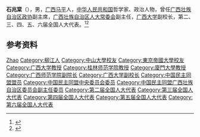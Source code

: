 '''石兆棠'''（{{bd|1909年||2005年|}}），男，[[广西|广西]][[马平县|马平]]人，[[中华人民共和国|中华人民共和国]]哲学家、政治人物，曾任[[广西壮族自治区政协|广西壮族自治区政协]]副主席，[[广西壮族自治区人大常委会|广西壮族自治区人大常委会]]副主任，[[广西大学|广西大学]]副校长，第二、三、四、五、六届全国人大代表。<ref>{{Cite book|title=中华人民共和国职官志|author=何虎生, 李耀东, 向常福主编|publisher=中国社会出版社|year=2003|isbn=9787800883934|location=北京|pages=}}</ref><ref>{{Cite book|title=中华当代文化名人大辞典|author=张品兴, 殷登祥, 陈有进等主编|publisher=中国广播电视出版社|year=1992|isbn=9787504315137|location=北京|pages=}}</ref>

== 参考资料 ==
{{reflist}}

{{中国人物小作品}}

{{Authority control}}
{{DEFAULTSORT:Shi石}}
[[Category:石姓|Zhao]]
[[Category:柳江人|Category:柳江人]]
[[Category:中山大學校友|Category:中山大學校友]]
[[Category:東京帝國大學校友|Category:東京帝國大學校友]]
[[Category:广西大学教授|Category:广西大学教授]]
[[Category:桂林师范学院教授|Category:桂林师范学院教授]]
[[Category:廈門大學教授|Category:廈門大學教授]]
[[Category:广西师范学院副院长|Category:广西师范学院副院长]]
[[Category:广西大学副校长|Category:广西大学副校长]]
[[Category:中国民主同盟盟员|Category:中国民主同盟盟员]]
[[Category:中国民主同盟中央委员会委员|Category:中国民主同盟中央委员会委员]]
[[Category:中国民主同盟广西壮族自治区委员会副主任委员|Category:中国民主同盟广西壮族自治区委员会副主任委员]]
[[Category:第二届全国人大代表|Category:第二届全国人大代表]]
[[Category:第三届全国人大代表|Category:第三届全国人大代表]]
[[Category:第四届全国人大代表|Category:第四届全国人大代表]]
[[Category:第五届全国人大代表|Category:第五届全国人大代表]]
[[Category:第六届全国人大代表|Category:第六届全国人大代表]]